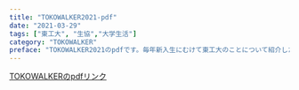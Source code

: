---
title: "TOKOWALKER2021-pdf"
date: "2021-03-29"
tags: ["東工大", "生協","大学生活"]
category: "TOKOWALKER"
preface: "TOKOWALKER2021のpdfです。毎年新入生にむけて東工大のことについて紹介した冊子を制作しています。今年も生協関連の書類に入っていると思います。"
---

[TOKOWALKERのpdfリンク](TOKOWALKER2021.pdf)